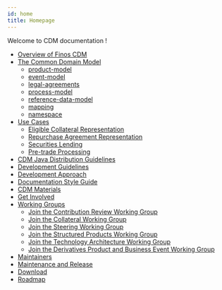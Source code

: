 ```yaml
---
id: home
title: Homepage
---
```


Welcome to CDM documentation !

* [Overview of Finos CDM](cdm-overview.md)
* [The Common Domain Model](cdm-overview.md/#model-overview)
    - [product-model](product-model.md)
    - [event-model](event-model.md)
    - [legal-agreements](legal-agreements.md)
    - [process-model](process-model.md)
    - [reference-data-model](reference-data-model.md)
    - [mapping](mapping.md)
    - [namespace](namespace.md)
* [Use Cases](/docs/use-cases)
    - [Eligible Collateral Representation](/docs/eligible-collateral-representation)
    - [Repurchase Agreement Representation](/docs/repurchase-agreement-representation)
    - [Securities Lending](/docs/securities-lending)
    - [Pre-trade Processing](/docs/pre-trade-processing)
* [CDM Java Distribution Guidelines](java-usage.md)
* [Development Guidelines](contributions.md)
* [Development Approach](development-approach.md)
* [Documentation Style Guide](documentation-style-guide.md)
* [CDM Materials](/docs/cdm-materials)
* [Get Involved](/docs/get-involved)
* [Working Groups](working-groups.md)
    - [Join the Contribution Review Working Group](/docs/CDM-Contribution-Review-WG)
    - [Join the Collateral Working Group](/docs/CDM-Collateral-WG)
    - [Join the Steering Working Group](/docs/CDM-Steering-WG)
    - [Join the Structured Products Working Group](/docs/CDM-Structured-Products-WG)
    - [Join the Technology Architecture Working Group](/docs/CDM-Technology-Architecture-WG)
    - [Join the Derivatives Product and Business Event Working Group](/docs/CDM-Derivatives-Product-and-Business-Event-WG)
* [Maintainers](maintainers.md)
* [Maintenance and Release](maintenance-and-release.md)
* [Download](/docs/download)
* [Roadmap](roadmap.md)
